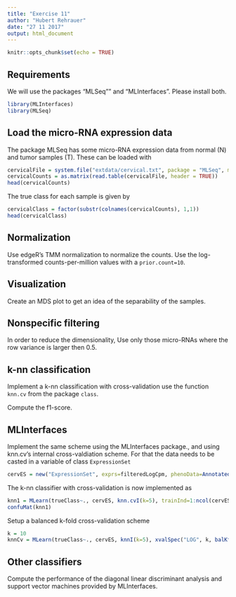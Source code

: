 ```yaml
---
title: "Exercise 11"
author: "Hubert Rehrauer"
date: "27 11 2017"
output: html_document
---
```


```r
knitr::opts_chunk$set(echo = TRUE)
```


## Requirements
We will use the packages "MLSeq"" and "MLInterfaces". Please install both.
```r
library(MLInterfaces)
library(MLSeq)
```

## Load the micro-RNA expression data

The package MLSeq has some micro-RNA expression data from normal (N) and tumor samples (T). These can be loaded with
```r
cervicalFile = system.file("extdata/cervical.txt", package = "MLSeq", mustWork = TRUE)
cervicalCounts = as.matrix(read.table(cervicalFile, header = TRUE))
head(cervicalCounts)
```


The true class for each sample is given by
```r
cervicalClass = factor(substr(colnames(cervicalCounts), 1,1))
head(cervicalClass)
```

## Normalization
Use edgeR's TMM normalization to normalize the counts. Use the log-transformed counts-per-million values with a `prior.count=10`.



## Visualization

Create an MDS plot to get an idea of the separability of the samples.

## Nonspecific filtering

In order to reduce the dimensionality, Use only those micro-RNAs where the row variance is larger then 0.5.

## k-nn classification

Implement a k-nn classification with cross-validation use the function `knn.cv` from the package `class`.

Compute the f1-score.

## MLInterfaces

Implement the same scheme using the MLInterfaces package., and using knn.cv's internal cross-valdiation scheme. For that the data needs to be casted in a variable of class `ExpressionSet`
```r
cervES = new("ExpressionSet", exprs=filteredLogCpm, phenoData=AnnotatedDataFrame(ds$samples))
```

The k-nn classifier with cross-validation is now implemented as

```r
knn1 = MLearn(trueClass~., cervES, knn.cvI(k=5), trainInd=1:ncol(cervES))
confuMat(knn1)
```


Setup a balanced k-fold cross-validation scheme
```r
k = 10
knnCv = MLearn(trueClass~., cervES, knnI(k=5), xvalSpec("LOG", k, balKfold.xvspec(k)))
```

## Other classifiers

Compute the performance of the diagonal linear discriminant analysis and support vector machines provided by MLInterfaces.

